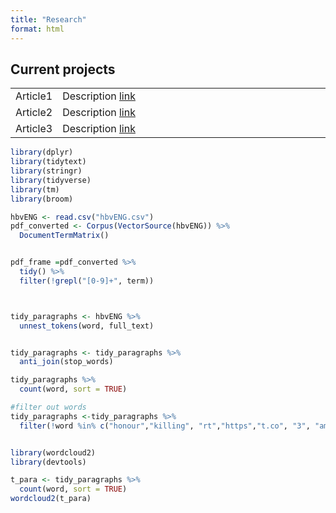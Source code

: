 ```yaml
---
title: "Research"
format: html
---
```



## Current projects

|          |                                                             |
|----------|-------------------------------------------------------------|
| Article1 | Description [link](https://eberlin12.github.io/elinberlin/) |
| Article2 | Description [link](https://eberlin12.github.io/elinberlin/) |
| Article3 | Description [link](https://eberlin12.github.io/elinberlin/) |


```r

library(dplyr)
library(tidytext)
library(stringr)
library(tidyverse)
library(tm)
library(broom)

hbvENG <- read.csv("hbvENG.csv")
pdf_converted <- Corpus(VectorSource(hbvENG)) %>%
  DocumentTermMatrix()


pdf_frame =pdf_converted %>%
  tidy() %>%
  filter(!grepl("[0-9]+", term))



tidy_paragraphs <- hbvENG %>%
  unnest_tokens(word, full_text)


tidy_paragraphs <- tidy_paragraphs %>%
  anti_join(stop_words)

tidy_paragraphs %>%
  count(word, sort = TRUE)

#filter out words
tidy_paragraphs <-tidy_paragraphs %>%
  filter(!word %in% c("honour","killing", "rt","https","t.co", "3", "amp", '0bcd', "tweets", 'ii', '1843', '0bc1', '094d', '092a', '0939', '0947', "0b95", '0938', "0930", "0902", "093e", "0924"))


library(wordcloud2)
library(devtools)
```

```r

t_para <- tidy_paragraphs %>%
  count(word, sort = TRUE)
wordcloud2(t_para)
```
